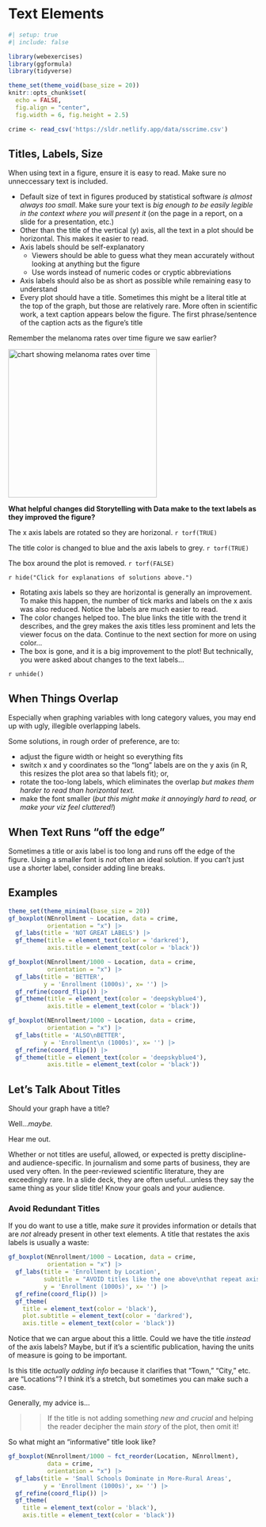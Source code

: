 # Text Elements

```r
#| setup: true
#| include: false

library(webexercises)
library(ggformula)
library(tidyverse)

theme_set(theme_void(base_size = 20))
knitr::opts_chunk$set(
  echo = FALSE,
  fig.align = "center",
  fig.width = 6, fig.height = 2.5)

crime <- read_csv('https://sldr.netlify.app/data/sscrime.csv')
```

## Titles, Labels, Size

When using text in a figure, ensure it is easy to read. Make sure no unneccessary text is included.

-   Default size of text in figures produced by statistical software *is almost always too small*. Make sure your text is *big enough to be easily legible in the context where you will present it* (on the page in a report, on a slide for a presentation, etc.)
-   Other than the title of the vertical (y) axis, all the text in a plot should be horizontal. This makes it easier to read.
-   Axis labels should be self-explanatory
    -   Viewers should be able to guess what they mean accurately without looking at anything but the figure
    -   Use words instead of numeric codes or cryptic abbreviations
-   Axis labels should also be as short as possible while remaining easy to understand
-   Every plot should have a title. Sometimes this might be a literal title at the top of the graph, but those are relatively rare. More often in scientific work, a text caption appears below the figure. The first phrase/sentence of the caption acts as the figure's title

Remember the melanoma rates over time figure we saw earlier?

![](https://images.squarespace-cdn.com/content/v1/55b6a6dce4b089e11621d3ed/1438044611950-YY4YYAYAY1O95P8VGJ8G/ke17ZwdGBToddI8pDm48kDa6fENzg3THuPXOjlBueplZw-zPPgdn4jUwVcJE1ZvWhcwhEtWJXoshNdA9f1qD7Xj1nVWs2aaTtWBneO2WM-s7QUvVpCKf9Q5vGl5-jKOjePt_rSAREIxGXEmq0OLmZA/image-asset.jpeg?format=300w){alt="chart showing melanoma rates over time" width="300px"}

::: {.webex-check .webex-box}
**What helpful changes did Storytelling with Data make to the text labels as they improved the figure?**

The x axis labels are rotated so they are horizonal. `r torf(TRUE)`

The title color is changed to blue and the axis labels to grey. `r torf(TRUE)`

The box around the plot is removed. `r torf(FALSE)`
:::

`r hide("Click for explanations of solutions above.")`

-   Rotating axis labels so they are horizontal is generally an improvement. To make this happen, the number of tick marks and labels on the x axis was also reduced. Notice the labels are much easier to read.
-   The color changes helped too. The blue links the title with the trend it describes, and the grey makes the axis titles less prominent and lets the viewer focus on the data. Continue to the next section for more on using color...
-   The box is gone, and it is a big improvement to the plot! But technically, you were asked about changes to the text labels...

`r unhide()`

## When Things Overlap

Especially when graphing variables with long category values, you may end up with ugly, illegible overlapping labels. 

Some solutions, in rough order of preference, are to:

- adjust the figure width or height so everything fits
- switch x and y coordinates so the "long" labels are on the y axis (in R, this resizes the plot area so that labels fit); or, 
- rotate the too-long labels, which eliminates the overlap *but makes them harder to read than horizontal text.*
- make the font smaller (*but this might make it annoyingly hard to read, or make your viz feel cluttered!*)

## When Text Runs "off the edge"
Sometimes a title or axis label is too long and runs off the edge of the figure. Using a smaller font is *not* often an ideal solution. If you can't just use a shorter label, consider adding line breaks.

## Examples

```r
theme_set(theme_minimal(base_size = 20))
gf_boxplot(NEnrollment ~ Location, data = crime,
           orientation = "x") |>
  gf_labs(title = 'NOT GREAT LABELS') |>
  gf_theme(title = element_text(color = 'darkred'),
           axis.title = element_text(color = 'black'))
```

```r

gf_boxplot(NEnrollment/1000 ~ Location, data = crime,
           orientation = "x") |>
  gf_labs(title = 'BETTER',
          y = 'Enrollment (1000s)', x= '') |>
  gf_refine(coord_flip()) |>
  gf_theme(title = element_text(color = 'deepskyblue4'),
           axis.title = element_text(color = 'black'))
```

```r

gf_boxplot(NEnrollment/1000 ~ Location, data = crime,
           orientation = "x") |>
  gf_labs(title = 'ALSO\nBETTER',
          y = 'Enrollment\n (1000s)', x= '') |>
  gf_refine(coord_flip()) |>
  gf_theme(title = element_text(color = 'deepskyblue4'),
           axis.title = element_text(color = 'black'))
```

## Let's Talk About Titles

Should your graph have a title?

Well...*maybe.*

Hear me out.

Whether or not titles are useful, allowed, or expected is pretty discipline- and audience-specific. In journalism and some parts of business, they are used very often. In the peer-reviewed scientific literature, they are exceedingly rare. In a slide deck, they are often useful...unless they say the same thing as your slide title! Know your goals and your audience.

### Avoid Redundant Titles
If you do want to use a title, make *sure* it provides information or details that are *not* already present in other text elements. A title that restates the axis labels is usually a waste:

```r

gf_boxplot(NEnrollment/1000 ~ Location, data = crime,
           orientation = "x") |>
  gf_labs(title = 'Enrollment by Location',
          subtitle = "AVOID titles like the one above\nthat repeat axis labels!",
          y = 'Enrollment (1000s)', x= '') |>
  gf_refine(coord_flip()) |>
  gf_theme(
    title = element_text(color = 'black'),
    plot.subtitle = element_text(color = 'darkred'),
    axis.title = element_text(color = 'black'))
```

Notice that we can argue about this a little. Could we have the title *instead* of the axis labels? Maybe, but if it's a scientific publication, having the units of measure is going to be important.

Is this title *actually adding info* because it clarifies that "Town," "City," etc. are "Locations"? I think it's a stretch, but sometimes you can make such a case.

Generally, my advice is...

>> If the title is not adding something *new and crucial* and helping the reader decipher the main *story* of the plot, then omit it!

So what might an "informative" title look like?

```r

gf_boxplot(NEnrollment/1000 ~ fct_reorder(Location, NEnrollment),
           data = crime,
           orientation = "x") |>
  gf_labs(title = 'Small Schools Dominate in More-Rural Areas',
          y = 'Enrollment (1000s)', x= '') |>
  gf_refine(coord_flip()) |>
  gf_theme(
    title = element_text(color = 'black'),
    axis.title = element_text(color = 'black'))
```
